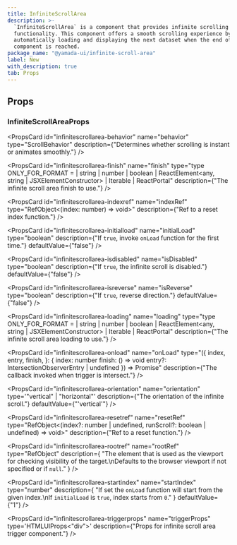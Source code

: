```yaml
---
title: InfiniteScrollArea
description: >-
  `InfiniteScrollArea` is a component that provides infinite scrolling
  functionality. This component offers a smooth scrolling experience by
  automatically loading and displaying the next dataset when the end of the
  component is reached.
package_name: "@yamada-ui/infinite-scroll-area"
label: New
with_description: true
tab: Props
---
```


## Props

### InfiniteScrollAreaProps

<PropsCard
  id="infinitescrollarea-behavior"
  name="behavior"
  type="ScrollBehavior"
  description={"Determines whether scrolling is instant or animates smoothly."}
/>

<PropsCard
  id="infinitescrollarea-finish"
  name="finish"
  type="type ONLY_FOR_FORMAT =
  | string
  | number
  | boolean
  | ReactElement<any, string | JSXElementConstructor<any>>
  | Iterable<ReactNode>
  | ReactPortal"
  description={"The infinite scroll area finish to use."}
/>

<PropsCard
  id="infinitescrollarea-indexref"
  name="indexRef"
  type="RefObject<(index: number) => void>"
  description={"Ref to a reset index function."}
/>

<PropsCard
  id="infinitescrollarea-initialload"
  name="initialLoad"
  type="boolean"
  description={"If `true`, invoke `onLoad` function for the first time."}
  defaultValue={"false"}
/>

<PropsCard
  id="infinitescrollarea-isdisabled"
  name="isDisabled"
  type="boolean"
  description={"If `true`, the infinite scroll is disabled."}
  defaultValue={"false"}
/>

<PropsCard
  id="infinitescrollarea-isreverse"
  name="isReverse"
  type="boolean"
  description={"If `true`, reverse direction."}
  defaultValue={"false"}
/>

<PropsCard
  id="infinitescrollarea-loading"
  name="loading"
  type="type ONLY_FOR_FORMAT =
  | string
  | number
  | boolean
  | ReactElement<any, string | JSXElementConstructor<any>>
  | Iterable<ReactNode>
  | ReactPortal"
  description={"The infinite scroll area loading to use."}
/>

<PropsCard
  id="infinitescrollarea-onload"
  name="onLoad"
  type="({
  index,
  entry,
  finish,
}: {
  index: number
  finish: () => void
  entry?: IntersectionObserverEntry | undefined
}) => Promise<void>"
  description={"The callback invoked when trigger is intersect."}
/>

<PropsCard
  id="infinitescrollarea-orientation"
  name="orientation"
  type='"vertical" | "horizontal"'
  description={"The orientation of the infinite scroll."}
  defaultValue={"'vertical'"}
/>

<PropsCard
  id="infinitescrollarea-resetref"
  name="resetRef"
  type="RefObject<(index?: number | undefined, runScroll?: boolean | undefined) => void>"
  description={"Ref to a reset function."}
/>

<PropsCard
  id="infinitescrollarea-rootref"
  name="rootRef"
  type="RefObject<HTMLElement>"
  description={
    "The element that is used as the viewport for checking visibility of the target.\nDefaults to the browser viewport if not specified or if `null`."
  }
/>

<PropsCard
  id="infinitescrollarea-startindex"
  name="startIndex"
  type="number"
  description={
    "If set the `onLoad` function will start from the given index.\nIf `initialLoad` is `true`, index starts from `0`."
  }
  defaultValue={"1"}
/>

<PropsCard
  id="infinitescrollarea-triggerprops"
  name="triggerProps"
  type='HTMLUIProps<"div">'
  description={"Props for infinite scroll area trigger component."}
/>
